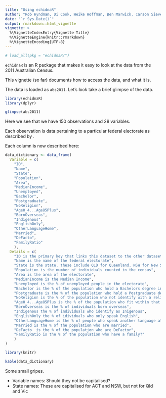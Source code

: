 ```yaml
---
title: "Using echidnaR"
author: "Rob Hyndman, Di Cook, Heike Hoffman, Ben Marwick, Carson Sievert, Fang Zhou, Nicholas Tierney."
date: "`r Sys.Date()`"
output: rmarkdown::html_vignette
vignette: >
  %\VignetteIndexEntry{Vignette Title}
  %\VignetteEngine{knitr::rmarkdown}
  %\VignetteEncoding{UTF-8}
---
```



```r

# load_all(pkg = "echidnaR/")

```

`echidnaR` is an R package that makes it easy to look at the data from the 2011 Australian Census.

This vignette (so far) documents how to access the data, and what it is.

The data is loaded as `abs2011`. Let's look take a brief glimpse of the data.

```r
library(echidnaR)
library(dplyr)

glimpse(abs2011)

```

Here we see that we have 150 observations and 28 variables.

Each observation is data pertaining to a particular federal electorate as described by <url to the gov website of electorates>.

Each column is now described here:

```r

data_dictionary <- data_frame(
  Variable = c(
    "ID",
    "Name",
    "State",
    "Population",
    "Area",
    "MedianIncome",
    "Unemployed",
    "Bachelor",
    "Postgraduate",
    "NoReligion",
    "Age0_4...Age85Plus",
    "BornOverseas",
    "Indigenous",
    "EnglishOnly",
    "OtherLanguageHome",
    "Married",
    "DeFacto",
    "FamilyRatio"
    ), 
  Details = c(
    "ID is the primary key that links this dataset to the other datasets in this R package",
    "Name is the name of the federal electorate",
    "State is the state, these include QLD for Queenland, NSW for New South Wales, Vic for Victoria, NT for Northern Territory, WA for Western Australia, Tas for Tasmania, ACT for Australian Capital Territory, SA for South Australia.",
    "Population is the number of individuals counted in the census",
    "Area is the area of the electorate",
    "MedianIncome is the Median Income",
    "Unemployed is the % of unemployed people in the electorate",
    "Bachelor is the % of the population who hold a Bachelors degree in the electorate",
    "Postgraduate is the % of the population who hold a Postgraduate degree in the electorate",
    "NoReligion is the % of the population who not identify with a religion, in the electorate",
    "Age0_4...Age85Plus is the % of the population who fit within that age bracket",
    "BornOverseas is the % of individuals born overseas",
    "Indigenous the % of individuals who identify as Inigenous",
    "EnglishOnly the % of idividuals who only speak English",
    "OtherLanguageHome is the % of people who speak another language at home",
    "Married is the % of the population who are married",
    "DeFacto  is the % of the population who are DeFactor",
    "FamilyRatio is the % of the population who have a family?"
    )
)

```

```r

library(knitr)

kable(data_dictionary)

```


Some small gripes.

- Variable names: Should they not be capitalised?
- State names: These are capitalised for ACT and NSW, but not for Qld and Vic

